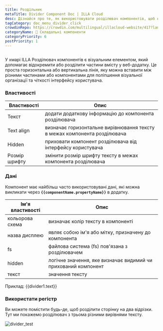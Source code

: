 ```yaml
---
title: Роздільник
metaTitle: Divider Component Doc | ILLA Cloud
desc: Дізнайся про те, як використовувати розділювач компонентів, щоб налаштувати ваш додаток в ILLA Cloud.
tagCategory: doc_menu_divider_click
crowdinRepo: https://crowdin.com/multilingual/illacloud-website/417?languages=en&filter=basic&value=0
categoryName: 🧬 Складальні компоненти
categoryPriority: 6
postPriority: 1
---
```


## <h2 hidden>Що таке Divider?</h2>

У хмарі ILLA Розділювач компонентів є візуальним елементом, який допомагає відокремити або розділити частини вмісту у веб-додатку. Це проста горизонтальна або вертикальна лінія, яку можна вставити між різними частинами або компонентами для поліпшення візуальної організації та чіткості інтерфейсу користувача.

### Властивості

| Властивості    | Опис                                                                                 |
| -------------- | ------------------------------------------------------------------------------------ |
| Текст          | додати додаткову інформацію до компонента розділювача                                |
| Text align     | визначає горизонтальне вирівнювання тексту в межах компонента розділювача            |
| Hidden         | приховати компонент розділювача від інтерфейсу користувача                           |
| Розмір шрифту  | змінити розмір шрифту тексту в межах компонента розділювача                          |

### Дані

Компонент має найбільш часто використовувані дані, які можна викликати через **`{{componentName.propertyName}}`** в додатку.

| Ім'я властивості  | Опис                                                                      |
| ----------------- | ------------------------------------------------------------------------- |
| кольорова схема   | визначає колір тексту в компоненті                                        |
| назва дисплею     | являє собою ім'я або мітку, призначену до компонента                      |
| fs                | файлова система (fs) пов'язана з розділювачем                             |
| hidden            | логічне значення, яке визначає видимий чи прихований компонент            |
| текст             | значення тексту                                                           |

Приклад: {{divider1.text}}

### Використати регістр

Ви можете помістити будь-де, щоб розділити сторінку на два відрізки. Тут ми покажемо розділювач з трьома різними вирівнями тексту.

![divider_test](https://cdn.illacloud.com/official-website/img/docs/divider_test.jpg)
